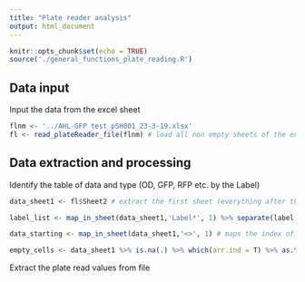 ```yaml
---
title: "Plate reader analysis"
output: html_document
---
```


```r
knitr::opts_chunk$set(echo = TRUE)
source('./general_functions_plate_reading.R')
```

## Data input

Input the data from the excel sheet

```r
flnm <- '../AHL-GFP test_pSH001_23-3-19.xlsx'
fl <- read_plateReader_file(flnm) # load all non empty sheets of the excel file into fl - as a list 
```

## Data extraction and processing

Identify the table of data and type (OD, GFP, RFP etc. by the Label)

```r
data_sheet1 <- fl$Sheet2 # extract the first sheet (everything after this should be vectorized for all sheets, with sheet name auto found)

label_list <- map_in_sheet(data_sheet1,'Label*', 1) %>% separate(label,c('dummy','label'), sep = ': ') %>% select(label,index) # find the occurance and index of "Label" word in the sheet; retain the text after 'label: '

data_starting <- map_in_sheet(data_sheet1,'<>', 1) # maps the index of where plate read values start by '<>'

empty_cells <- data_sheet1 %>% is.na(.) %>% which(arr.ind = T) %>% as.tibble() # maps empty cells with row and column index


```

Extract the plate read values from file

